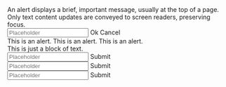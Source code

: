 

<Unstyled>
  <div className="space-y-4 text-base text-ui-neutral-800">
    <Alert>
      <Stack>
        An alert displays a brief, important message, usually at the top of a
        page. Only text content updates are conveyed to screen readers,
        preserving focus.
        <div className="flex flex-wrap gap-2">
          <Input size="sm" placeholder="Placeholder" />
          <ButtonPrimary size="sm">Ok</ButtonPrimary>
          <ButtonPrimary size="sm">Cancel</ButtonPrimary>
        </div>
      </Stack>
    </Alert>
    <Alert sentiment="danger">This is an alert.</Alert>
    <Alert sentiment="success">This is an alert.</Alert>
    <Alert sentiment="warning">This is an alert.</Alert>
    <div>This is just a block of text.</div>
    <div className="space-x-2">
      <Input size="sm" placeholder="Placeholder" />
      <ButtonPrimary size="sm">Submit</ButtonPrimary>
    </div>
    <div className="space-x-2">
      <Input size="md" placeholder="Placeholder" />
      <ButtonPrimary size="md">Submit</ButtonPrimary>
    </div>
    <div className="space-x-2">
      <Input size="lg" placeholder="Placeholder" />
      <ButtonPrimary size="lg">Submit</ButtonPrimary>
    </div>
  </div>
</Unstyled>
